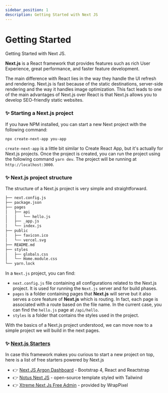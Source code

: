 ```yaml
---
sidebar_position: 1
description: Getting Started with Next JS
---
```


# Getting Started

<SubHeading>Getting Started with Next JS.</SubHeading>

**Next.js** is a React framework that provides features such as rich User Experience, great performance, and faster feature development.&#x20;

The main difference with React lies in the way they handle the UI refresh and rendering. Next.js is fast because of the static destinations, server-side rendering and the way it handles image optimization. This fact leads to one of the main advantages of Next.js over React is that Next.js allows you to develop SEO-friendly static websites.

### ✨ Starting a Next.js project

If you have NPM installed, you can start a new Next project with the following command:&#x20;

```
npx create-next-app you-app
```

`create-next-app` is a little bit similar to Create React App, but it's actually for Next.js projects. Once the project is created, you can run the project using the following command `yarn dev`. The project will be running at `http://localhost:3000`.

### ✨ Next.js project structure

The structure of a Next.js project is very simple and straightforward.&#x20;

```bash
├── next.config.js
├── package.json
├── pages
│   ├── api
│   │   └── hello.js
│   ├── _app.js
│   └── index.js
├── public
│   ├── favicon.ico
│   └── vercel.svg
├── README.md
├── styles
│   ├── globals.css
│   └── Home.module.css
└── yarn.lock
```

In a `Next.js` project, you can find:

- `next.config.js` file containing all configurations related to the Next.js project. It is used for running the `Next.js` server and for build phases.
- `pages` is a folder containing pages that **Next.js** will serve but it also serves a core feature of **Next.js** which is routing. In fact, each page is associated with a route based on the file name. In the current case, you can find the `hello.js` page at `/api/hello`.&#x20;
- `styles` is a folder that contains the styles used in the project.&#x20;

With the basics of a Next.js project understood, we can move now to a simple project we will build in the next pages.

### ✨ [Next.js Starters](https://www.admin-dashboards.com/next-js-themes-open-source/)

In case this framework makes you curious to start a new project on top, here is a list of free starters powered by Next.js&#x20;

- 👉 [Next JS Argon Dashboard](https://www.creative-tim.com/product/nextjs-argon-dashboard?AFFILIATE=128200) - Bootstrap 4, React and Reactstrap
- 👉 [Notus Next JS](https://www.creative-tim.com/product/notus-nextjs?AFFILIATE=128200) - open-source template styled with Tailwind
- 👉 [Xtreme Next Js Free Admin](https://www.wrappixel.com/templates/xtreme-next-js-free-admin-template/?ref=157) - provided by WrapPixel&#x20;
